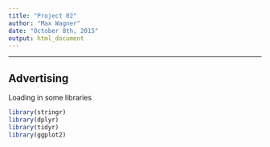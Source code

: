 ```yaml
---
title: "Project 02"
author: "Max Wagner"
date: "October 8th, 2015"
output: html_document
---
```

***

## Advertising

Loading in some libraries
```r
library(stringr)
library(dplyr)
library(tidyr)
library(ggplot2)
```